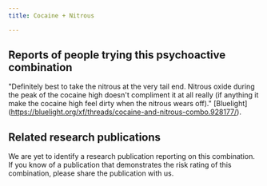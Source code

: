 ---
title: Cocaine + Nitrous

---

## Reports of people trying this psychoactive combination

"Definitely best to take the nitrous at the very tail end. Nitrous oxide during the peak of the cocaine high doesn't compliment it at all really (if anything it make the cocaine high feel dirty when the nitrous wears off)." [Bluelight] (https://bluelight.org/xf/threads/cocaine-and-nitrous-combo.928177/).

## Related research publications

We are yet to identify a research publication reporting on this combination. If you know of a publication that demonstrates the risk rating of this combination, please share the publication with us.



